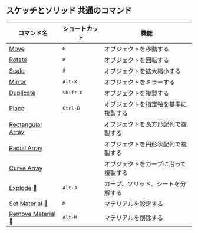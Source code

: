 ## スケッチとソリッド 共通のコマンド
| コマンド名                                      | ショートカット     | 機能                                 |
| ----------------------------------------------- | ------------------ | ------------------------------------ |
| [Move](common/move)                             | <kbd>G</kbd>       | オブジェクトを移動する               |
| [Rotate](common/rotate)                         | <kbd>R</kbd>       | オブジェクトを回転する               |
| [Scale](common/scale)                           | <kbd>S</kbd>       | オブジェクトを拡大縮小する           |
| [Mirror](common/mirror)                         | <kbd>Alt-X</kbd>   | オブジェクトをミラーする             |
| [Duplicate](common/duplicate)                   | <kbd>Shift-D</kbd> | オブジェクトを複製する               |
| [Place](common/place)                           | <kbd>Ctrl-D</kbd>  | オブジェクトを指定軸を基準に複製する |
| [Rectangular Array](common/rectangular-array)   |                    | オブジェクトを長方形配列で複製する   |
| [Radial Array](common/radial-array)             |                    | オブジェクトを円形状配列で複製する   |
| [Curve Array](common/curve-array)               |                    | オブジェクトをカーブに沿って複製する |
| [Explode 🚧](common/explode)                   | <kbd>Alt-J</kbd>   | カーブ、ソリッド、シートを分解する   |
| [Set Material 🚧](common/set-material)         | <kbd>M</kbd>       | マテリアルを設定する                 |
| [Remove Material 🚧](common/remove-material)   | <kbd>Alt-M</kbd>   | マテリアルを削除する                 |